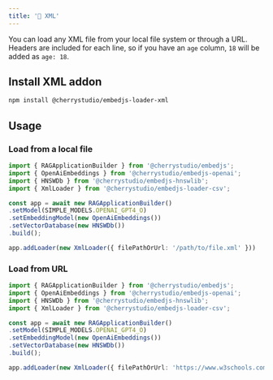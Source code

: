 ---
title: '🧾 XML'
---

You can load any XML file from your local file system or through a URL.
Headers are included for each line, so if you have an `age` column, `18` will be added as `age: 18`.

## Install XML addon

```bash
npm install @cherrystudio/embedjs-loader-xml
```

## Usage

### Load from a local file

```ts
import { RAGApplicationBuilder } from '@cherrystudio/embedjs';
import { OpenAiEmbeddings } from '@cherrystudio/embedjs-openai';
import { HNSWDb } from '@cherrystudio/embedjs-hnswlib';
import { XmlLoader } from '@cherrystudio/embedjs-loader-csv';

const app = await new RAGApplicationBuilder()
.setModel(SIMPLE_MODELS.OPENAI_GPT4_O)
.setEmbeddingModel(new OpenAiEmbeddings())
.setVectorDatabase(new HNSWDb())
.build();

app.addLoader(new XmlLoader({ filePathOrUrl: '/path/to/file.xml' }))
```

### Load from URL

```ts
import { RAGApplicationBuilder } from '@cherrystudio/embedjs';
import { OpenAiEmbeddings } from '@cherrystudio/embedjs-openai';
import { HNSWDb } from '@cherrystudio/embedjs-hnswlib';
import { XmlLoader } from '@cherrystudio/embedjs-loader-csv';

const app = await new RAGApplicationBuilder()
.setModel(SIMPLE_MODELS.OPENAI_GPT4_O)
.setEmbeddingModel(new OpenAiEmbeddings())
.setVectorDatabase(new HNSWDb())
.build();

app.addLoader(new XmlLoader({ filePathOrUrl: 'https://www.w3schools.com/xml/plant_catalog.xml' }))
```
